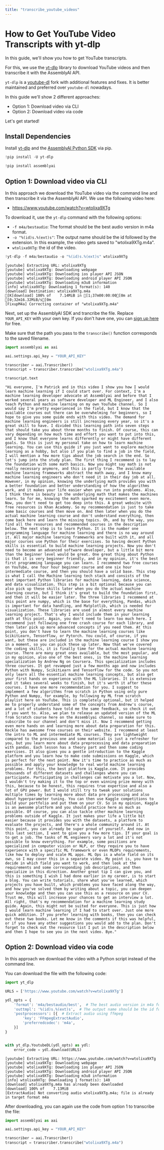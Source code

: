 ```yaml
---
title: "transcribe_youtube_videos"
---
```


# How to Get YouTube Video Transcripts with yt-dlp

In this guide, we'll show you how to get YouTube transcripts.

For this, we use the [yt-dlp](https://github.com/yt-dlp/yt-dlp) library to download YouTube videos and then transcribe it with the AssemblyAI API.

`yt-dlp` is a [youtube-dl](https://github.com/ytdl-org/youtube-dl) fork with additional features and fixes. It is better maintained and preferred over `youtube-dl` nowadays.

In this guide we'll show 2 different approaches:

- Option 1: Download video via CLI
- Option 2: Download video via code

Let's get started!

## Install Dependencies

Install [yt-dlp](https://github.com/yt-dlp/yt-dlp) and the [AssemblyAI Python SDK](https://github.com/AssemblyAI/assemblyai-python-sdk) via pip.

```python
!pip install -U yt-dlp
```

```python
!pip install assemblyai
```

## Option 1: Download video via CLI

In this approach we download the YouTube video via the command line and then transcribe it via the AssemblyAI API. We use the following video here:

- https://www.youtube.com/watch?v=wtolixa9XTg

To download it, use the `yt-dlp` command with the following options:

- `-f m4a/bestaudio`: The format should be the best audio version in m4a format.
- `-o "%(id)s.%(ext)s"`: The output name should be the id followed by the extension. In this example, the video gets saved to "wtolixa9XTg.m4a".
- `wtolixa9XTg`: the id of the video.

```python
!yt-dlp -f m4a/bestaudio -o "%(id)s.%(ext)s" wtolixa9XTg
```

<Output>

```
[youtube] Extracting URL: wtolixa9XTg
[youtube] wtolixa9XTg: Downloading webpage
[youtube] wtolixa9XTg: Downloading ios player API JSON
[youtube] wtolixa9XTg: Downloading android player API JSON
[youtube] wtolixa9XTg: Downloading m3u8 information
[info] wtolixa9XTg: Downloading 1 format(s): 140
[download] Destination: wtolixa9XTg.m4a
[K[download] 100% of    7.14MiB in [1;37m00:00:00[0m at [0;32m16.32MiB/s[0m
[FixupM4a] Correcting container of "wtolixa9XTg.m4a"

```

</Output>

Next, set up the AssemblyAI SDK and trancribe the file. Replace `YOUR_API_KEY` with your own key. If you don't have one, you can [sign up here](https://assemblyai.com/dashboard/signup) for free.

Make sure that the path you pass to the `transcribe()` function corresponds to the saved filename.

```python
import assemblyai as aai

aai.settings.api_key = "YOUR_API_KEY"

transcriber = aai.Transcriber()
transcript = transcriber.transcribe("wtolixa9XTg.m4a")
```

```python
transcript.text
```

<Output>

```
"Hi everyone, I'm Patrick and in this video I show you how I would learn machine learning if I could start over. For context, I'm a machine learning developer advocate at Assemblyai and before that I worked several years as software developer and ML Engineer, and I also teach Python and machine learning on my own YouTube channel. So I would say I'm pretty experienced in the field, but I know that the available courses out there can be overwhelming for beginners, so I hope to give you some guide ends with this video. The demand for machine learning engineers is still increasing every year, so it's a great skill to have. I divided this learning path into seven steps that should take you about three months to finish. Of course, this can vary depending on how much time and effort you want to put into this, and I know that everyone learns differently or might have different goals. So this is just my personal take on how to learn machine learning. You can use this guide if you just want to explore machine learning as a hobby, but also if you plan to find a job in the field, I will mention a few more tips about the job search in the end. So let's jump into the study plan. The first thing I recommend is to lay the foundation with some math basics. Now you might say math is not really necessary anymore, and this is partly true. The available machine learning frameworks abstract the math away, and I know many machine learning engineers who don't need it in their day job at all. However, in my opinion, knowing the underlying math provides you with a better foundation and better understanding of how the algorithms work, and it makes your life easier when you run into problems. Also, I think there is beauty in the underlying math that makes the machines learn. So for me, knowing the math sparked my excitement even more. Now, you don't need to get too deep into this. A great website with free resources is Khan Academy. So my recommendation is just to take some basic courses and then move on. And then later when you do the actual machine learning course and don't understand everything, then come back here and learn the missing topics. Oh, and by the way, you find all the resources and recommended courses in the description below. The next step is to learn Python. It is the number one programming language for machine learning and there is no way around it. All major machine learning frameworks are built with it, and all major courses use Python for their exercises. So having decent Python skills is essential to build machine learning projects. Now you don't need to become an advanced software developer, but a little bit more than the beginner level would be great. One great thing about Python is that it is very beginner friendly, and in my opinion, it's the best first programming language you can learn. I recommend two free courses on YouTube, one four hour beginner course and one six hour intermediate course, and then you should have a solid base. This step is what I call the Machine learning tech stack and consists of the most important Python libraries for machine learning, data science, and data visualization. This step is a bit optional because you can also pick up these skills later when you do the actual machine learning course, but I think it's great to build the foundation first, and then it will be easier later. The three libraries I recommend at this point are numpy, which is the base for everything, Pandas, which is important for data handling, and Matplotlib, which is needed for visualization. These libraries are used in almost every machine learning project. That's why I would include them in your learning path at this point. Again, you don't need to learn too much here. I recommend just following one free crash course for each library, and then later pick up more advanced concepts if you need them. At this point, you don't have to learn the machine learning courses like ScikitLearn, TensorFlow, or Pytorch. You could, of course, if you want, but these are included in the machine learning course I show you in a moment, so you can pick these up later. Now that we've covered the coding skills, it is finally time for the actual machine learning course. There are many great ones available, but the most popular, and in my opinion, also one of the best ones, is the machine learning specialization by Andrew Ng on Coursera. This specialization includes three courses. It got revamped just a few months ago and now includes Python with Numpy, ScikitLearn and TensorFlow for the code. So you not only learn all the essential machine learning concepts, but also get your first hands on experience with the ML libraries. It is extensive and it takes several weeks to finish, but it's worth it after these courses. I have one more recommendation for you. I suggest to implement a few algorithms from scratch in Python using only pure Python and Numpy, for example, by following my ML from scratch playlist here on YouTube. This is completely optional, but it helped me to properly understand some of the concepts from Andrew's course, and a lot of students have told me the same feedback, so check it out if you want to. Also, we plan to release an updated version of the ML from Scratch course here on the Assemblyai channel, so make sure to subscribe to our channel and don't miss it. Now I recommend getting even more hands on and learning more about data preparation for this. Keckle has awesome free courses on their website. I recommend at least the intro to ML and intermediate ML courses. They are lightweight compared to the previous one and some material is just a refresher for you, but you learn more about data preprocessing and data preparation with pandas. Each lesson has a theory part and then some coding exercises. It also gives you a gentle introduction to the Kaggle platform and you learn how to make code submissions on Kaggle, which is perfect for the next point. Now it's time to practice as much as possible and apply your knowledge to real world machine learning problems. For this, the best platform is Kaggle.com. It provides thousands of different datasets and challenges where you can participate. Participating in challenges can motivate you a lot. Now, I wouldn't try making it to the top or even winning prize money with this, because to be honest, this requires true expertise and also a lot of GPU power. But I would still try to tweak your solutions multiple times by learning more about data pre processing and also about hyperparameter tuning. You can then use Kaggle competitions to build your portfolio and put them on your CV. So in my opinion, Kaggle is an awesome platform and you should practice here as much as possible. Of course, you can also tackle other machine learning problems outside of Kaggle. It just makes your life a little bit easier because it provides you with the datasets, a platform to evaluate the projects, and there's a whole community around it. At this point, you can already be super proud of yourself. And now in this last section, I want to give you a few more tips. If your goal is to get a job. The tasks of ML engineers vary a lot and it's not possible to know everything. For example, some positions are specialized in computer vision or NLP, or they require you to have experience with a specific ML framework or even MLOPs requirements, like how to deploy and scale ML apps. ML Ops is a whole field on its own, so I may cover this in a separate video. My point is, you have to decide in which field you want to work, and then look at the requirements and some corresponding job descriptions, and then specialize in this direction. Another great tip I can give you, and this is something I wish I had done earlier in my career, is to start a blog. You can write tutorials, share what you've learned, which projects you have built, which problems you have faced along the way, and how you've solved them by writing about a topic, you can deepen your knowledge and then you can use this as a resource on your CV. Trust me, this will increase your chances to get an interview a lot. All right, that's my recommendation for a machine learning study guide. Again, this might not be suited for everyone. This is just how I would learn machine learning if I had to start over. Just one more quick addition. If you prefer learning with books, then you can check out these two books. Let me know in the comments if this was helpful, or if you have any other suggestions you would add to the plan. Don't forget to check out the resource list I put in the description below and then I hope to see you in the next video. Bye."
```

</Output>

## Option 2: Download video via code

In this approach we download the video with a Python script instead of the command line.

You can download the file with the following code:

```python
import yt_dlp

URLS = ['https://www.youtube.com/watch?v=wtolixa9XTg']

ydl_opts = {
    'format': 'm4a/bestaudio/best',  # The best audio version in m4a format
    'outtmpl': '%(id)s.%(ext)s',  # The output name should be the id followed by the extension
    'postprocessors': [{  # Extract audio using ffmpeg
        'key': 'FFmpegExtractAudio',
        'preferredcodec': 'm4a',
    }]
}


with yt_dlp.YoutubeDL(ydl_opts) as ydl:
    error_code = ydl.download(URLS)
```

<Output>

```
[youtube] Extracting URL: https://www.youtube.com/watch?v=wtolixa9XTg
[youtube] wtolixa9XTg: Downloading webpage
[youtube] wtolixa9XTg: Downloading ios player API JSON
[youtube] wtolixa9XTg: Downloading android player API JSON
[youtube] wtolixa9XTg: Downloading m3u8 information
[info] wtolixa9XTg: Downloading 1 format(s): 140
[download] wtolixa9XTg.m4a has already been downloaded
[download] 100% of    7.13MiB
[ExtractAudio] Not converting audio wtolixa9XTg.m4a; file is already in target format m4a

```

</Output>

After downloading, you can again use the code from option 1 to transcribe the file:

```python
import assemblyai as aai

aai.settings.api_key = "YOUR_API_KEY"

transcriber = aai.Transcriber()
transcript = transcriber.transcribe("wtolixa9XTg.m4a")
```
